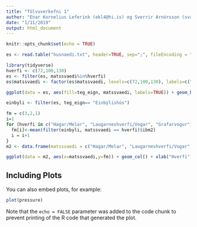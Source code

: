 ```yaml
---
title: "Tölvuverkefni 1"
author: "Enar Kornelius Leferink (ekl4@hi.is) og Sverrir Arnórsson (sva19@hi.is)"
date: "1/11/2019"
output: html_document
---
```


```r
knitr::opts_chunk$set(echo = TRUE)
```



```r
es <- read.table("husnaedi.txt", header=TRUE, sep=";", fileEncoding = "utf8")

```

```r
library(tidyverse)
hverfi <- c(72,100,130)
es <- filter(es, matssvaedi%in%hverfi)
es$matssvaedi <- factor(es$matssvaedi, levels=c(72,100,130), labels=c("Hagar/Melar", "Laugarneshverfi/Vogar", "Grafarvogur"))
```

```r
ggplot(data = es, aes(fill=teg_eign, matssvaedi, labels=TRUE)) + geom_bar(position="dodge") + xlab("Hverfi") +ylab("Fjöldi") + labs(fill = "Tegund eignar", title = "Fjöldi eigna eftir hverfum og tegundum")
```
```r
einbyli <- filter(es, teg_eign== "Einbýlishús")

fm = c(3,2,1)
i=1
for (hverfi in c("Hagar/Melar", "Laugarneshverfi/Vogar", "Grafarvogur")) {
  fm[i]<-mean(filter(einbyli, matssvaedi == hverfi)$ibm2)
  i = i+1
}
m2 <- data.frame(matssvaedi = c("Hagar/Melar", "Laugarneshverfi/Vogar", "Grafarvogur"), fm)

ggplot(data = m2, aes(x=matssvaedi,y=fm)) + geom_col() + xlab("Hverfi") + ylab("Fermetrar") + labs(title="Meðalfermetrafjöldi einbýlishúsa eftir hverfum")

```

## Including Plots

You can also embed plots, for example:

```r
plot(pressure)
```

Note that the `echo = FALSE` parameter was added to the code chunk to prevent printing of the R code that generated the plot.
